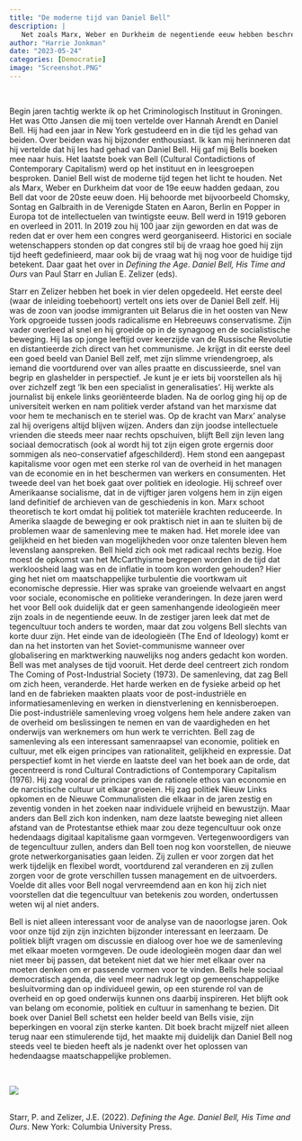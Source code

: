 ```yaml
---
title: "De moderne tijd van Daniel Bell"
description: |
   Net zoals Marx, Weber en Durkheim de negentiende eeuw hebben beschreven, heeft Daniel Bell de twintigste eeuw beschreven. Hoe keek hij tegen de moderne tijd aan en wat is de betekenis van zijn werk voor de huidige tijd? Over die vragen was er enkele jaren geleden een congres en daarover stelden Starr en Zelizer het boek *Defining the Age. Daniel Bell, His Time and Ours* samen. 
author: "Harrie Jonkman"
date: "2023-05-24"
categories: [Democratie]
image: "Screenshot.PNG"
---
```


<br>

Begin jaren tachtig werkte ik op het Criminologisch Instituut in Groningen. Het was Otto Jansen die mij toen vertelde over Hannah Arendt en Daniel Bell. Hij had een jaar in New York gestudeerd en in die tijd les gehad van beiden. Over beiden was hij bijzonder enthousiast. Ik kan mij herinneren dat hij vertelde dat hij les had gehad van Daniel Bell. Hij gaf mij Bells boeken mee naar huis. Het laatste boek van Bell (Cultural Contadictions of Contemporary Capitalism) werd op het instituut en in leesgroepen besproken. Daniel Bell wist de moderne tijd tegen het licht te houden. Net als Marx, Weber en Durkheim dat voor de 19e eeuw hadden gedaan, zou Bell dat voor de 20ste eeuw doen. Hij behoorde met bijvoorbeeld Chomsky, Sontag en Galbraith in de Verenigde Staten en Aaron, Berlin en Popper in Europa tot de intellectuelen van twintigste eeuw. Bell werd in 1919 geboren en overleed in 2011. In 2019 zou hij 100 jaar zijn geworden en dat was de reden dat er over hem een congres werd georganiseerd. Historici en sociale wetenschappers stonden op dat congres stil bij de vraag hoe goed hij zijn tijd heeft gedefinieerd, maar ook bij de vraag wat hij nog voor de huidige tijd betekent. Daar gaat het over in *Defining the Age. Daniel Bell, His Time and Ours* van Paul Starr en Julian E. Zelizer (eds).

Starr en Zelizer hebben het boek in vier delen opgedeeld. Het eerste deel (waar de inleiding toebehoort) vertelt ons iets over de Daniel Bell zelf. Hij was de zoon van joodse immigranten uit Belarus die in het oosten van New York opgroeide tussen joods radicalisme en Hebreeuws conservatisme. Zijn vader overleed al snel en hij groeide op in de synagoog en de socialistische beweging. Hij las op jonge leeftijd over keerzijde van de Russische Revolutie en distantieerde zich direct van het communisme. Je krijgt in dit eerste deel een goed beeld van Daniel Bell zelf, met zijn slimme vriendengroep, als iemand die voortdurend over van alles praatte en discussieerde, snel van begrip en glashelder in perspectief. Je kunt je er iets bij voorstellen als hij over zichzelf zegt 'Ik ben een specialist in generalisaties'. Hij werkte als journalist bij enkele links georiënteerde bladen. Na de oorlog ging hij op de universiteit werken en nam politiek verder afstand van het marxisme dat voor hem te mechanisch en te steriel was. Op de kracht van Marx' analyse zal hij overigens altijd blijven wijzen. Anders dan zijn joodse intellectuele vrienden die steeds meer naar rechts opschuiven, blijft Bell zijn leven lang sociaal democratisch (ook al wordt hij tot zijn eigen grote ergernis door sommigen als neo-conservatief afgeschilderd). Hem stond een aangepast kapitalisme voor ogen met een sterke rol van de overheid in het managen van de economie en in het beschermen van werkers en consumenten. Het tweede deel van het boek gaat over politiek en ideologie. Hij schreef over Amerikaanse socialisme, dat in de vijftiger jaren volgens hem in zijn eigen land definitief de archieven van de geschiedenis in kon. Marx schoot theoretisch te kort omdat hij politiek tot materiële krachten reduceerde. In Amerika slaagde de beweging er ook praktisch niet in aan te sluiten bij de problemen waar de samenleving mee te maken had. Het morele idee van gelijkheid en het bieden van mogelijkheden voor onze talenten bleven hem levenslang aanspreken. Bell hield zich ook met radicaal rechts bezig. Hoe moest de opkomst van het McCarthyisme begrepen worden in de tijd dat werkloosheid laag was en de inflatie in toom kon worden gehouden? Hier ging het niet om maatschappelijke turbulentie die voortkwam uit economische depressie. Hier was sprake van groeiende welvaart en angst voor sociale, economische en politieke veranderingen. In deze jaren werd het voor Bell ook duidelijk dat er geen samenhangende ideologieën meer zijn zoals in de negentiende eeuw. In de zestiger jaren leek dat met de tegencultuur toch anders te worden, maar dat zou volgens Bell slechts van korte duur zijn. Het einde van de ideologieën (The End of Ideology) komt er dan na het instorten van het Soviet-communisme wanneer over globalisering en marktwerking nauwelijks nog anders gedacht kon worden. Bell was met analyses de tijd vooruit. Het derde deel centreert zich rondom The Coming of Post-Industrial Society (1973). De samenleving, dat zag Bell om zich heen, veranderde. Het harde werken en de fysieke arbeid op het land en de fabrieken maakten plaats voor de post-industriële en informatiesamenleving en werken in dienstverlening en kennisberoepen. Die post-industriële samenleving vroeg volgens hem hele andere zaken van de overheid om beslissingen te nemen en van de vaardigheden en het onderwijs van werknemers om hun werk te verrichten. Bell zag de samenleving als een interessant samenraapsel van economie, politiek en cultuur, met elk eigen principes van rationaliteit, gelijkheid en expressie. Dat perspectief komt in het vierde en laatste deel van het boek aan de orde, dat gecentreerd is rond Cultural Contradictions of Contemporary Capitalism (1976). Hij zag vooral de principes van de rationele ethos van economie en de narcistische cultuur uit elkaar groeien. Hij zag politiek Nieuw Links opkomen en de Nieuwe Communalisten die elkaar in de jaren zestig en zeventig vonden in het zoeken naar individuele vrijheid en bewustzijn. Maar anders dan Bell zich kon indenken, nam deze laatste beweging niet alleen afstand van de Protestantse ethiek maar zou deze tegencultuur ook onze hedendaags digitaal kapitalisme gaan vormgeven. Vertegenwoordigers van de tegencultuur zullen, anders dan Bell toen nog kon voorstellen, de nieuwe grote netwerkorganisaties gaan leiden. Zij zullen er voor zorgen dat het werk tijdelijk en flexibel wordt, voortdurend zal veranderen en zij zullen zorgen voor de grote verschillen tussen management en de uitvoerders. Voelde dit alles voor Bell nogal vervreemdend aan en kon hij zich niet voorstellen dat die tegencultuur van betekenis zou worden, ondertussen weten wij al niet anders.

Bell is niet alleen interessant voor de analyse van de naoorlogse jaren. Ook voor onze tijd zijn zijn inzichten bijzonder interessant en leerzaam. De politiek blijft vragen om discussie en dialoog over hoe we de samenleving met elkaar moeten vormgeven. De oude ideologieën mogen daar dan wel niet meer bij passen, dat betekent niet dat we hier met elkaar over na moeten denken om er passende vormen voor te vinden. Bells hele sociaal democratisch agenda, die veel meer nadruk legt op gemeenschappelijke besluitvorming dan op individueel gewin, op een sturende rol van de overheid en op goed onderwijs kunnen ons daarbij inspireren. Het blijft ook van belang om economie, politiek en cultuur in samenhang te bezien. Dit boek over Daniel Bell schetst een helder beeld van Bells visie, zijn beperkingen en vooral zijn sterke kanten. Dit boek bracht mijzelf niet alleen terug naar een stimulerende tijd, het maakte mij duidelijk dan Daniel Bell nog steeds veel te bieden heeft als je nadenkt over het oplossen van hedendaagse maatschappelijke problemen.

<br>

![](Screenshot.png)

<br> Starr, P. and Zelizer, J.E. (2022). *Defining the Age. Daniel Bell, His Time and Ours*. New York: Columbia University Press.
